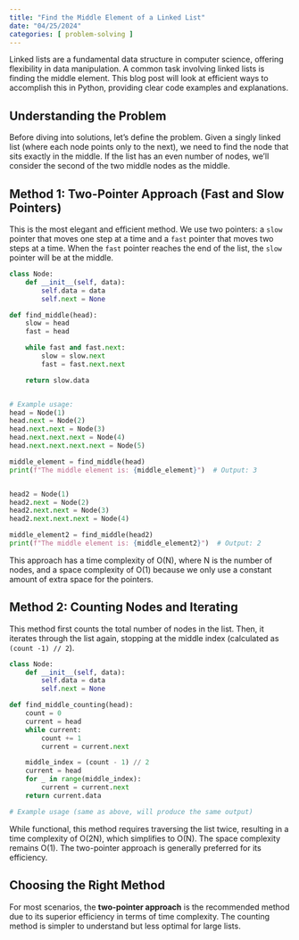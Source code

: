 ```yaml
---
title: "Find the Middle Element of a Linked List"
date: "04/25/2024"
categories: [ problem-solving ]
---
```


Linked lists are a fundamental data structure in computer science, offering flexibility in data manipulation.  A common task involving linked lists is finding the middle element.  This blog post will look at efficient ways to accomplish this in Python, providing clear code examples and explanations.


## Understanding the Problem

Before diving into solutions, let's define the problem.  Given a singly linked list (where each node points only to the next), we need to find the node that sits exactly in the middle. If the list has an even number of nodes, we'll consider the second of the two middle nodes as the middle.


## Method 1: Two-Pointer Approach (Fast and Slow Pointers)

This is the most elegant and efficient method. We use two pointers: a `slow` pointer that moves one step at a time and a `fast` pointer that moves two steps at a time. When the `fast` pointer reaches the end of the list, the `slow` pointer will be at the middle.

```python
class Node:
    def __init__(self, data):
        self.data = data
        self.next = None

def find_middle(head):
    slow = head
    fast = head

    while fast and fast.next:
        slow = slow.next
        fast = fast.next.next

    return slow.data


# Example usage:
head = Node(1)
head.next = Node(2)
head.next.next = Node(3)
head.next.next.next = Node(4)
head.next.next.next.next = Node(5)

middle_element = find_middle(head)
print(f"The middle element is: {middle_element}")  # Output: 3


head2 = Node(1)
head2.next = Node(2)
head2.next.next = Node(3)
head2.next.next.next = Node(4)

middle_element2 = find_middle(head2)
print(f"The middle element is: {middle_element2}")  # Output: 2
```

This approach has a time complexity of O(N), where N is the number of nodes, and a space complexity of O(1) because we only use a constant amount of extra space for the pointers.


## Method 2: Counting Nodes and Iterating

This method first counts the total number of nodes in the list. Then, it iterates through the list again, stopping at the middle index (calculated as `(count -1) // 2`).

```python
class Node:
    def __init__(self, data):
        self.data = data
        self.next = None

def find_middle_counting(head):
    count = 0
    current = head
    while current:
        count += 1
        current = current.next

    middle_index = (count - 1) // 2
    current = head
    for _ in range(middle_index):
        current = current.next
    return current.data

# Example usage (same as above, will produce the same output)

```

While functional, this method requires traversing the list twice, resulting in a time complexity of O(2N), which simplifies to O(N).  The space complexity remains O(1).  The two-pointer approach is generally preferred for its efficiency.


## Choosing the Right Method

For most scenarios, the **two-pointer approach** is the recommended method due to its superior efficiency in terms of time complexity.  The counting method is simpler to understand but less optimal for large lists.

